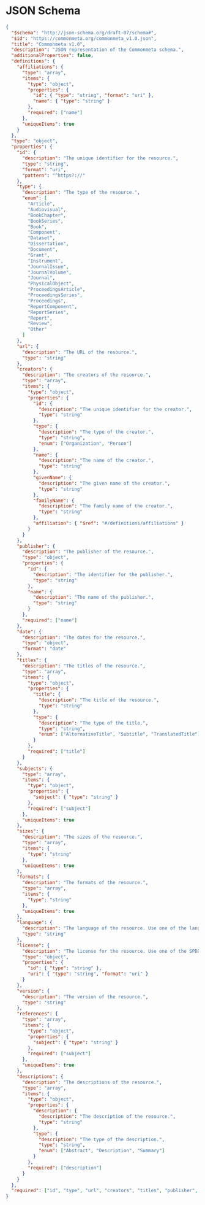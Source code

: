 # JSON Schema

``` json copy
{
  "$schema": "http://json-schema.org/draft-07/schema#",
  "$id": "https://commonmeta.org/commonmeta_v1.0.json",
  "title": "Commonmeta v1.0",
  "description": "JSON representation of the Commonmeta schema.",
  "additionalProperties": false,
  "definitions": {
    "affiliations": {
      "type": "array",
      "items": {
        "type": "object",
        "properties": {
          "id": { "type": "string", "format": "uri" },
          "name": { "type": "string" }
        },
        "required": ["name"]
      },
      "uniqueItems": true
    }
  },
  "type": "object",
  "properties": {
    "id": {
      "description": "The unique identifier for the resource.",
      "type": "string",
      "format": "uri",
      "pattern": "^https?://"
    },
    "type": {
      "description": "The type of the resource.",
      "enum": [
        "Article",
        "Audiovisual",
        "BookChapter",
        "BookSeries",
        "Book",
        "Component",
        "Dataset",
        "Dissertation",
        "Document",
        "Grant",
        "Instrument",
        "JournalIssue",
        "JournalVolume",
        "Journal",
        "PhysicalObject",
        "ProceedingsArticle",
        "ProceedingsSeries",
        "Proceedings",
        "ReportComponent",
        "ReportSeries",
        "Report",
        "Review",
        "Other"
      ]
    },
    "url": {
      "description": "The URL of the resource.",
      "type": "string"
    },
    "creators": {
      "description": "The creators of the resource.",
      "type": "array",
      "items": {
        "type": "object",
        "properties": {
          "id": {
            "description": "The unique identifier for the creator.",
            "type": "string"
          },
          "type": { 
            "description": "The type of the creator.",
            "type": "string",
            "enum": ["Organization", "Person"]
          },
          "name": {
            "description": "The name of the creator.",
            "type": "string"
          },
          "givenName": {
            "description": "The given name of the creator.",
            "type": "string"
          },
          "familyName": {
            "description": "The family name of the creator.",
            "type": "string"
          },
          "affiliation": { "$ref": "#/definitions/affiliations" }
        }
      }
    },
    "publisher": {
      "description": "The publisher of the resource.",
      "type": "object",
      "properties": {
        "id": {
          "description": "The identifier for the publisher.",
          "type": "string"
        },
        "name": {
          "description": "The name of the publisher.",
          "type": "string"
        }
      },
      "required": ["name"]
    },
    "date": {
      "description": "The dates for the resource.",
      "type": "object",
      "format": "date"
    },
    "titles": {
      "description": "The titles of the resource.",
      "type": "array",
      "items": {
        "type": "object",
        "properties": {
          "title": {
            "description": "The title of the resource.",
            "type": "string"
          },
          "type": {
            "description": "The type of the title.",
            "type": "string",
            "enum": ["AlternativeTitle", "Subtitle", "TranslatedTitle"]
          }
        },
        "required": ["title"]
      }
    },
    "subjects": {
      "type": "array",
      "items": {
        "type": "object",
        "properties": {
          "subject": { "type": "string" }
        },
        "required": ["subject"]
      },
      "uniqueItems": true
    },
    "sizes": {
      "description": "The sizes of the resource.",
      "type": "array",
      "items": {
        "type": "string"
      },
      "uniqueItems": true
    },
    "formats": {
      "description": "The formats of the resource.",
      "type": "array",
      "items": {
        "type": "string"
      },
      "uniqueItems": true
    },
    "language": {
      "description": "The language of the resource. Use one of the language codes from the IETF BCP 47 standard.",
      "type": "string"
    },
    "license": {
      "description": "The license for the resource. Use one of the SPDX license identifiers.",
      "type": "object",
      "properties": {
        "id": { "type": "string" },
        "uri": { "type": "string", "format": "uri" }
      }
    },
    "version": {
      "description": "The version of the resource.",
      "type": "string"
    },
    "references": {
      "type": "array",
      "items": {
        "type": "object",
        "properties": {
          "subject": { "type": "string" }
        },
        "required": ["subject"]
      },
      "uniqueItems": true
    },
    "descriptions": {
      "description": "The descriptions of the resource.",
      "type": "array",
      "items": {
        "type": "object",
        "properties": {
          "description": {
            "description": "The description of the resource.",
            "type": "string"
          },
          "type": {
            "description": "The type of the description.",
            "type": "string",
            "enum": ["Abstract", "Description", "Summary"]
          }
        },
        "required": ["description"]
      }
    }
  },
  "required": ["id", "type", "url", "creators", "titles", "publisher", "date"]
}
```